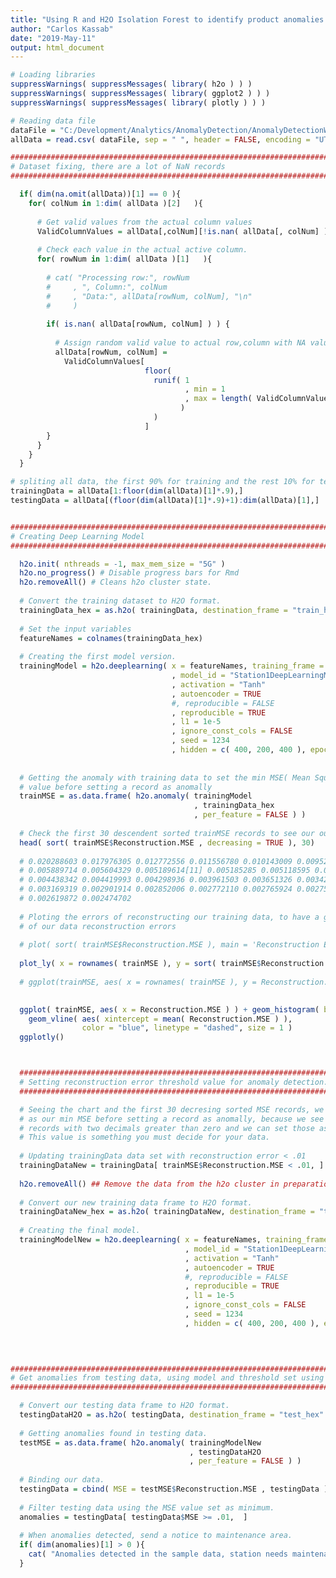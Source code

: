 ```yaml
---
title: "Using R and H2O Isolation Forest to identify product anomalies during the manufacturing process."
author: "Carlos Kassab"
date: "2019-May-11"
output: html_document
---
```


```r
# Loading libraries
suppressWarnings( suppressMessages( library( h2o ) ) )
suppressWarnings( suppressMessages( library( ggplot2 ) ) ) 
suppressWarnings( suppressMessages( library( plotly ) ) ) 

# Reading data file
dataFile = "C:/Development/Analytics/AnomalyDetection/AnomalyDetectionWithR/UCI_ML_SecomData/secom.data"
allData = read.csv( dataFile, sep = " ", header = FALSE, encoding = "UTF-8" )

################################################################################
# Dataset fixing, there are a lot of NaN records
################################################################################

  if( dim(na.omit(allData))[1] == 0 ){
    for( colNum in 1:dim( allData )[2]   ){
      
      # Get valid values from the actual column values
      ValidColumnValues = allData[,colNum][!is.nan( allData[, colNum] )]
  
      # Check each value in the actual active column.
      for( rowNum in 1:dim( allData )[1]   ){
        
        # cat( "Processing row:", rowNum
        #     , ", Column:", colNum
        #     , "Data:", allData[rowNum, colNum], "\n" 
        #     )
        
        if( is.nan( allData[rowNum, colNum] ) ) {
          
          # Assign random valid value to actual row,column with NA value
          allData[rowNum, colNum] = 
            ValidColumnValues[ 
                              floor( 
                                runif( 1
                                       , min = 1
                                       , max = length( ValidColumnValues ) 
                                      ) 
                                ) 
                              ]
        }
      }
    }
  }

# spliting all data, the first 90% for training and the rest 10% for testing our model.
trainingData = allData[1:floor(dim(allData)[1]*.9),]
testingData = allData[(floor(dim(allData)[1]*.9)+1):dim(allData)[1],]


################################################################################
# Creating Deep Learning Model
################################################################################

  h2o.init( nthreads = -1, max_mem_size = "5G" )
  h2o.no_progress() # Disable progress bars for Rmd
  h2o.removeAll() # Cleans h2o cluster state.
  
  # Convert the training dataset to H2O format.
  trainingData_hex = as.h2o( trainingData, destination_frame = "train_hex" )
  
  # Set the input variables
  featureNames = colnames(trainingData_hex)
  
  # Creating the first model version.
  trainingModel = h2o.deeplearning( x = featureNames, training_frame = trainingData_hex
                                    , model_id = "Station1DeepLearningModel"
                                    , activation = "Tanh"
                                    , autoencoder = TRUE
                                    #, reproducible = FALSE
                                    , reproducible = TRUE
                                    , l1 = 1e-5
                                    , ignore_const_cols = FALSE
                                    , seed = 1234
                                    , hidden = c( 400, 200, 400 ), epochs = 50 )
  
  
  # Getting the anomaly with training data to set the min MSE( Mean Squared Error )
  # value before setting a record as anomally
  trainMSE = as.data.frame( h2o.anomaly( trainingModel
                                         , trainingData_hex
                                         , per_feature = FALSE ) )
  
  # Check the first 30 descendent sorted trainMSE records to see our outliers
  head( sort( trainMSE$Reconstruction.MSE , decreasing = TRUE ), 30)
  
  # 0.020288603 0.017976305 0.012772556 0.011556780 0.010143009 0.009524983 0.007363854 
  # 0.005889714 0.005604329 0.005189614[11] 0.005185285 0.005118595 0.004639442 0.004497609
  # 0.004438342 0.004419993 0.004298936 0.003961503 0.003651326 0.003426971 0.003367108
  # 0.003169319 0.002901914 0.002852006 0.002772110 0.002765924 0.002754586 0.002748887 
  # 0.002619872 0.002474702
  
  # Ploting the errors of reconstructing our training data, to have a graphical view
  # of our data reconstruction errors
  
  # plot( sort( trainMSE$Reconstruction.MSE ), main = 'Reconstruction Error', ylab = "MSE Value." )
  
  plot_ly( x = rownames( trainMSE ), y = sort( trainMSE$Reconstruction.MSE ), type = "bar" )
  
  # ggplot(trainMSE, aes( x = rownames( trainMSE ), y = Reconstruction.MSE, group=1 ) ) + geom_line()
  

  ggplot( trainMSE, aes( x = Reconstruction.MSE ) ) + geom_histogram( binwidth = .002, fill="green" ) +
    geom_vline( aes( xintercept = mean( Reconstruction.MSE ) ),
                color = "blue", linetype = "dashed", size = 1 )
  ggplotly()



  ##############################################################################
  # Setting reconstruction error threshold value for anomaly detection.
  ##############################################################################

  # Seeing the chart and the first 30 decresing sorted MSE records, we can decide .01 
  # as our min MSE before setting a record as anomally, because we see Just a few 
  # records with two decimals greater than zero and we can set those as outliers.
  # This value is something you must decide for your data.
  
  # Updating trainingData data set with reconstruction error < .01
  trainingDataNew = trainingData[ trainMSE$Reconstruction.MSE < .01, ]
  
  h2o.removeAll() ## Remove the data from the h2o cluster in preparation for our final model.
  
  # Convert our new training data frame to H2O format.
  trainingDataNew_hex = as.h2o( trainingDataNew, destination_frame = "train_hex" )
  
  # Creating the final model.
  trainingModelNew = h2o.deeplearning( x = featureNames, training_frame = trainingDataNew_hex
                                       , model_id = "Station1DeepLearningModel"
                                       , activation = "Tanh"
                                       , autoencoder = TRUE
                                       #, reproducible = FALSE
                                       , reproducible = TRUE
                                       , l1 = 1e-5
                                       , ignore_const_cols = FALSE
                                       , seed = 1234
                                       , hidden = c( 400, 200, 400 ), epochs = 50 )

  

  
################################################################################
# Get anomalies from testing data, using model and threshold set using training data.
################################################################################

  # Convert our testing data frame to H2O format.
  testingDataH2O = as.h2o( testingData, destination_frame = "test_hex" )
  
  # Getting anomalies found in testing data.
  testMSE = as.data.frame( h2o.anomaly( trainingModelNew
                                        , testingDataH2O
                                        , per_feature = FALSE ) )
  
  # Binding our data.
  testingData = cbind( MSE = testMSE$Reconstruction.MSE , testingData )
  
  # Filter testing data using the MSE value set as minimum.
  anomalies = testingData[ testingData$MSE >= .01,  ]
  
  # When anomalies detected, send a notice to maintenance area.
  if( dim(anomalies)[1] > 0 ){
    cat( "Anomalies detected in the sample data, station needs maintenance." )
  }



```


